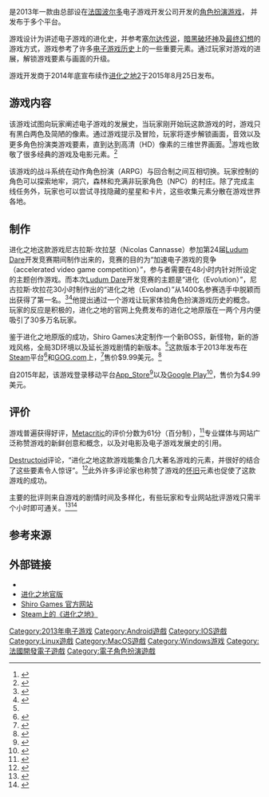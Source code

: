 {{NoteTA
| G1=Games
}}
{{Infobox video game
| title = 进化之地
| english = Evoland
| image =Evoland Logo.png
| caption =
| developer = {{tsl|en|Shiro Games|史羅歐遊戲公司}}<br />Playdigious (iOS, Android)<br />雷霆遊戲
| publisher = Shiro Games<br />天津電子出版社有限公司
| platforms = {{spml|[[Microsoft_Windows|Microsoft Windows]]|[[OS_X|OS X]]|[[Android|Android]]|[[iOS|iOS]]|[[Linux|Linux]]}}
| released = '''Microsoft Windows'''、'''OS X'''<br />2013年4月4日<br />'''Android'''、'''iOS'''<br />2015年2月2日<br />'''Linux'''<br />2015年3月9日
| genre = [[动作冒险游戏|动作冒险]]、[[电子角色扮演游戏|角色扮演]]
| modes = [[单人电子游戏|单人]]
}}

{{Vgname|进化之地|en=Evoland}}是2013年一款由总部设在[[法国|法国]][[波尔多|波尔多]]电子游戏开发公司{{tsl|en|Shiro Games|史羅歐遊戲公司}}开发的[[角色扮演游戏|角色扮演游戏]]， 并发布于多个平台。

游戏设计为讲述电子游戏的进化史，并参考[[塞尔达传说系列|塞尔达传说]]，[[暗黑破坏神系列|暗黑破坏神]]及[[最终幻想系列|最终幻想]]的游戏方式，游戏参考了许多[[电子游戏历史|电子游戏历史]]上的一些重要元素。通过玩家对游戏的进展，解锁游戏要素与画面的升级。

游戏开发商于2014年底宣布续作[[进化之地2|进化之地2]]于2015年8月25日发布。

== 游戏内容 ==

该游戏试图向玩家阐述电子游戏的发展史，当玩家刚开始玩这款游戏的时，游戏只有黑白两色及简陋的像素。通过游戏提示及冒险，玩家将逐步解锁画面，音效以及更多角色扮演类游戏要素，直到达到高清（HD）像素的三维世界画面。<ref>{{cite web|author =Phil Savage|url =http://www.pcgamer.com/evoland-takes-you-through-the-history-of-the-jrpg/|title =Evoland takes you through the history of the (J)RPG|date =2013-01-24|accessdate =2015-03-30|publisher =PCgamer|language =en|archive-date =2015-04-02|archive-url =https://web.archive.org/web/20150402123100/http://www.pcgamer.com/evoland-takes-you-through-the-history-of-the-jrpg/|dead-url =no}}</ref>游戏也致敬了很多经典的游戏及电影元素。<ref>{{cite web|author=Mighty Magikarp|url=http://www.gameinformer.com/blogs/members/b/mightymagikarp_blog/archive/2014/09/16/hipster-tuesday-a-game-that-evolves-with-you.aspx|title=Hipster Tuesday: A Game That Evolves With You|date=2014-09-16|accessdate=2015-03-30|publisher=GameInformer|language=en|archive-date=2015-04-17|archive-url=https://web.archive.org/web/20150417060116/http://www.gameinformer.com/blogs/members/b/mightymagikarp_blog/archive/2014/09/16/hipster-tuesday-a-game-that-evolves-with-you.aspx|dead-url=no}}</ref>

该游戏的战斗系统在动作角色扮演（ARPG）与回合制之间互相切换。玩家控制的角色可以探索地牢，洞穴，森林和充满非玩家角色（NPC）的村庄。除了完成主线任务外，玩家也可以尝试寻找隐藏的星星和卡片，这些收集元素分散在游戏世界各地。

== 制作 ==

进化之地这款游戏尼古拉斯·坎拉瑟（Nicolas Cannasse）参加第24届[[Ludum_Dare|Ludum Dare]]开发竞赛期间制作出来的，竞赛的目的为“加速电子游戏的竞争（accelerated video game competition）”，参与者需要在48小时内针对所设定的主题创作游戏。而本次[[Ludum_Dare|Ludum Dare]]开发竞赛的主题是“进化（Evolution）”，尼古拉斯·坎拉花30小时制作出的“进化之地（Evoland）”从1400名参赛选手中脱颖而出获得了第一名。<ref name="Evoland">{{cite web |url=http://evoland.shirogames.com/about |title=Evoland |publisher=Evoland.shirogames.com |accessdate=2015-03-30 |language=en |archive-url=https://web.archive.org/web/20150310143023/http://evoland.shirogames.com/about |archive-date=2015-03-10 |dead-url=yes }}</ref><ref>{{cite web|author=Pierre Maugein|url=http://www.jeuxactu.com/evoland-tous-les-details-sur-ce-jeu-cree-en-48-heures-82686.htm|title=EVOLAND : UN JEU ÉTONNANT DÉVELOPPÉ EN 48H TOP CHRONO !|date=2012-08-27|accessdate=2015-03-30|publisher=Jeuxactu.com|language=fr|archive-date=2015-04-02|archive-url=https://web.archive.org/web/20150402112039/http://www.jeuxactu.com/evoland-tous-les-details-sur-ce-jeu-cree-en-48-heures-82686.htm|dead-url=no}}</ref>他提出通过一个游戏让玩家体验角色扮演游戏历史的概念。玩家的反应是积极的，进化之地的官网上免费发布的进化之地原版在一两个月内便吸引了30多万名玩家。

鉴于进化之地原版的成功，Shiro Games决定制作一个新BOSS，新怪物，新的游戏风格，全局3D环境以及延长游戏剧情的新版本。<ref name="Evoland" />这款版本于2013年发布在[[Steam|Steam]]平台<ref>{{cite web |url=http://store.steampowered.com/app/233470/ |title=Evoland on Steam |publisher=Store.steampowered.com |date=2013-04-04 |accessdate=2015-03-30 |archive-date=2015-03-29 |archive-url=https://web.archive.org/web/20150329020139/http://store.steampowered.com/app/233470 |dead-url=no }}</ref>和[[GOG.com|GOG.com]]上，<ref>{{cite web |author= |url=http://www.gog.com/game/evoland |title=Evoland |publisher=Gog.com |date= |accessdate=2015-03-30 |archive-date=2015-04-01 |archive-url=https://web.archive.org/web/20150401090532/http://www.gog.com/game/evoland |dead-url=no }}</ref>售价$9.99美元。<ref>{{cite web|author=Tom Sykes|url=http://www.pcgamer.com/evoland-evolves-to-the-point-of-being-released-on-gog-and-steam/|title=Evoland evolves to the point of being released on GOG and Steam|date=2013-04-08|accessdate=2015-03-30|publisher=Pcgamer|language=en|archive-date=2015-04-02|archive-url=https://web.archive.org/web/20150402101941/http://www.pcgamer.com/evoland-evolves-to-the-point-of-being-released-on-gog-and-steam/|dead-url=no}}</ref>

自2015年起，该游戏登录移动平台[[App_Store_(iOS)|App_Store]]<ref>{{cite web |url=https://itunes.apple.com/us/app/evoland/id946477821?mt=8 |title=Evoland on the App Store on iTunes |publisher=App Store |date= |accessdate=2015-03-30 |archive-date=2015-04-19 |archive-url=https://web.archive.org/web/20150419222928/https://itunes.apple.com/us/app/evoland/id946477821?mt=8 |dead-url=no }}</ref>以及[[Google_Play|Google Play]]<ref>{{cite web |url=https://play.google.com/store/apps/details?id=air.com.shirogames.evoland12&hl=en |title=Evoland - Android Apps on Google Play |publisher=Google Play |date= |accessdate=2015-03-30 |archive-date=2015-03-20 |archive-url=https://web.archive.org/web/20150320180642/https://play.google.com/store/apps/details?id=air.com.shirogames.evoland12&hl=en |dead-url=no }}</ref>，售价为$4.99美元。

== 评价 ==

游戏普遍获得好评，[[Metacritic|Metacritic]]的评价分数为61分（百分制），<ref name="metacritic1">{{cite web|url=http://www.metacritic.com/game/pc/evoland/critic-reviews|title=Evoland for PC Reviews|publisher=Metacritic|date=|accessdate=2015-03-30|archive-date=2015-02-19|archive-url=https://web.archive.org/web/20150219225934/http://www.metacritic.com/game/pc/evoland/critic-reviews|dead-url=no}}</ref>专业媒体与网站广泛称赞游戏的新鲜创意和概念，以及对电影及电子游戏发展史的引用。

[[Destructoid|Destructoid]]评论，“进化之地这款游戏能集合几大著名游戏的元素，并很好的结合了这些要素令人惊讶”。<ref>{{cite web|author=Jim Sterling|url=http://www.destructoid.com/review-evoland-250781.phtml|title=Review: Evoland|publisher=Destructoid|date=2013-04-04|accessdate=2015-03-30|language=en|archive-date=2015-03-24|archive-url=https://web.archive.org/web/20150324195653/http://www.destructoid.com/review-evoland-250781.phtml|dead-url=no}}</ref>此外许多评论家也称赞了游戏的[[怀旧|怀旧]]元素也促使了这款游戏的成功。

主要的批评则来自游戏的剧情时间及多样化，有些玩家和专业网站批评游戏只需半个小时即可通关。<ref>{{cite web|author =Laurent Checola|url =http://playtime.blog.lemonde.fr/2013/04/04/evoland-la-revue-en-accelere-des-rpg/|title =Evoland : la revue en accéléré des RPG|date =2013-04-04|accessdate =2015-03-30|publisher =Playtime|language =fr|archive-date =2015-04-02|archive-url =https://web.archive.org/web/20150402162202/http://playtime.blog.lemonde.fr/2013/04/04/evoland-la-revue-en-accelere-des-rpg/|dead-url =no}}</ref><ref>{{cite web|author=Nadia Oxford|url=http://www.pocketgamer.co.uk/r/iPhone/Evoland/review.asp?c=63769|title=Evoland : review|date=|accessdate=2015-03-30|publisher=PocketGamer|language=en|archive-date=2015-02-22|archive-url=https://web.archive.org/web/20150222062614/http://www.pocketgamer.co.uk/r/iPhone/Evoland/review.asp?c=63769|dead-url=no}}</ref>

== 参考来源 ==
{{Reflist}}

== 外部链接 ==

* {{Official website|http://evoland.shirogames.com/}}{{en}}
* [https://web.archive.org/web/20150317075009/http://evoland.shirogames.com/classic 进化之地官版]{{en}}
* [http://shirogames.com/ Shiro Games 官方网站]{{en}}
* [http://store.steampowered.com/app/233470/ Steam上的《进化之地》] {{Wayback|url=http://store.steampowered.com/app/233470/ |date=20160318195548 }}

{{DEFAULTSORT:Evoland}}
[[Category:2013年电子游戏|Category:2013年电子游戏]]
[[Category:Android遊戲|Category:Android遊戲]]
[[Category:IOS遊戲|Category:IOS遊戲]]
[[Category:Linux遊戲|Category:Linux遊戲]]
[[Category:MacOS遊戲|Category:MacOS遊戲]]
[[Category:Windows游戏|Category:Windows游戏]]
[[Category:法國開發電子遊戲|Category:法國開發電子遊戲]]
[[Category:電子角色扮演遊戲|Category:電子角色扮演遊戲]]